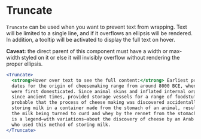 
<Meta component={Truncate} title="Docs/Components/Text/Truncate" />

# Truncate

`Truncate` can be used when you want to prevent text from wrapping. Text will be limited to a single line, and if it overflows an ellipsis will be rendered. In addition, a tooltip will be activated to display the full text on hover.

<MessageBar intent="warn" noActions>
  <strong>Caveat:</strong> the direct parent of this component must have a width
  or max-width styled on it or else it will invisibly overflow without rendering
  the proper ellipsis.
</MessageBar>

```jsx
<Truncate>
  <strong>Hover over text to see the full content:</strong> Earliest proposed
  dates for the origin of cheesemaking range from around 8000 BCE, when sheep
  were first domesticated. Since animal skins and inflated internal organs have,
  since ancient times, provided storage vessels for a range of foodstuffs, it is
  probable that the process of cheese making was discovered accidentally by
  storing milk in a container made from the stomach of an animal, resulting in
  the milk being turned to curd and whey by the rennet from the stomach. There
  is a legend—with variations—about the discovery of cheese by an Arab trader
  who used this method of storing milk.
</Truncate>
```